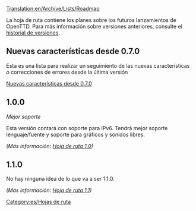 [[Translation:en/Archive/Lists/Roadmap]]

La hoja de ruta contiene los planes sobre los futuros lanzamientos de OpenTTD. Para más información sobre versiones anteriores, consulte el [[es/historial de versiones|historial de versiones]].

==Nuevas características desde 0.7.0==

Esta es una lista para realizar un seguimiento de las nuevas características o correcciones de errores desde la última versión

[[es/Nuevas características desde 0.7.0|Nuevas características desde 0.7.0]]

==1.0.0==
''Mejor soporte''

Esta versión contará con soporte para IPv6. Tendrá mejor soporte lenguaje/fuente y soporte para gráficos y sonidos libres.

''(Más información: [[es/Archive/Lists/Hoja de ruta 1.0|Hoja de ruta 1.0]])''

==1.1.0==
No hay ninguna idea de lo que va a ser 1.1.0.

''(Más información: [[es/Hoja de ruta 1.1|Hoja de ruta 1.1]])''

[[Category:es/Hojas de ruta]]